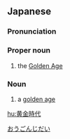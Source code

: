 {{also|黃金時代|黄金时代}}
==Japanese==
{{wikipedia|lang=ja}}
{{ja-kanjitab|おう|こん|k2=ごん|r=y|じ|だい|yomi=o}}

===Pronunciation===
{{ja-pron|acc=5|y=go|おうごん じだい}}

===Proper noun===
{{ja-pos|proper|おうごん じだい|hhira=わうごんじだい}}

# {{lb|ja|Greek mythology|sort=おうごんじだい}} the [[Golden Age]]

===Noun===
{{ja-noun|おうごん じだい|hhira=わうごんじだい}}

# a [[golden age]] {{gloss|time of progress and achievement}}

[[Category:ja:Time|おうごんじだい]]

[[hu:黄金時代]]